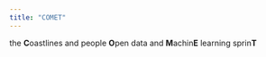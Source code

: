 ```yaml
---
title: "COMET"
---
```


the **C**oastlines and people **O**pen data and **M**achin**E** learning sprin**T** 